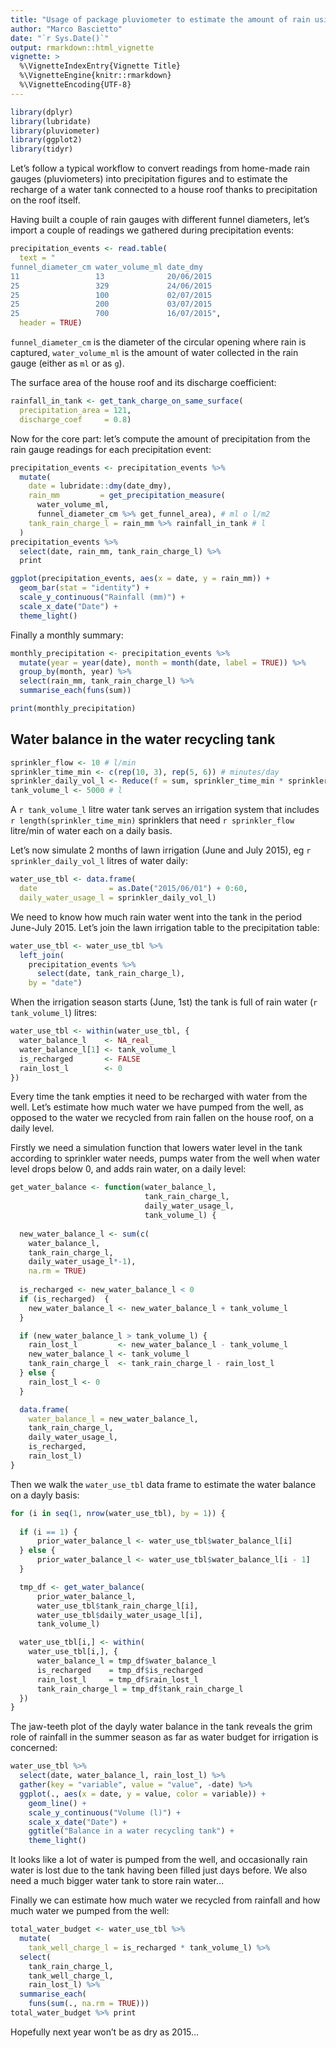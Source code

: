 ```yaml
---
title: "Usage of package pluviometer to estimate the amount of rain using a home-made pluviometer"
author: "Marco Bascietto"
date: "`r Sys.Date()`"
output: rmarkdown::html_vignette
vignette: >
  %\VignetteIndexEntry{Vignette Title}
  %\VignetteEngine{knitr::rmarkdown}
  %\VignetteEncoding{UTF-8}
---
```


```r
library(dplyr)
library(lubridate)
library(pluviometer)
library(ggplot2)
library(tidyr)
```

Let's follow a typical workflow to convert readings from home-made rain gauges (pluviometers) into precipitation figures and to estimate the recharge of a water tank connected to a house roof thanks to precipitation on the roof itself.

Having built a couple of rain gauges with different funnel diameters, let's import a couple of readings we gathered during precipitation events:

```r
precipitation_events <- read.table(
  text = "
funnel_diameter_cm water_volume_ml date_dmy
11                 13              20/06/2015
25                 329             24/06/2015
25                 100             02/07/2015
25                 200             03/07/2015
25                 700             16/07/2015",
  header = TRUE)
```


`funnel_diameter_cm` is the diameter of the circular opening where rain is captured, `water_volume_ml` is the amount of water collected in the rain gauge (either as `ml` or as `g`).

The surface area of the house roof and its discharge coefficient:
```r
rainfall_in_tank <- get_tank_charge_on_same_surface(
  precipitation_area = 121, 
  discharge_coef     = 0.8)
```

Now for the core part: let's compute the amount of precipitation from the rain gauge readings for each precipitation event:

```r
precipitation_events <- precipitation_events %>%
  mutate(
    date = lubridate::dmy(date_dmy),
    rain_mm         = get_precipitation_measure(
      water_volume_ml,
      funnel_diameter_cm %>% get_funnel_area), # ml o l/m2
    tank_rain_charge_l = rain_mm %>% rainfall_in_tank # l
  )
precipitation_events %>% 
  select(date, rain_mm, tank_rain_charge_l) %>% 
  print
```

```r
ggplot(precipitation_events, aes(x = date, y = rain_mm)) +
  geom_bar(stat = "identity") +
  scale_y_continuous("Rainfall (mm)") +
  scale_x_date("Date") +
  theme_light()
```


Finally a monthly summary:

```r
monthly_precipitation <- precipitation_events %>%
  mutate(year = year(date), month = month(date, label = TRUE)) %>%
  group_by(month, year) %>%
  select(rain_mm, tank_rain_charge_l) %>%
  summarise_each(funs(sum))

print(monthly_precipitation)
```

## Water balance in the water recycling tank


```r
sprinkler_flow <- 10 # l/min
sprinkler_time_min <- c(rep(10, 3), rep(5, 6)) # minutes/day
sprinkler_daily_vol_l <- Reduce(f = sum, sprinkler_time_min * sprinkler_flow) # l/day
tank_volume_l <- 5000 # l
```

A `r tank_volume_l` litre water tank serves an irrigation system that includes `r length(sprinkler_time_min)` sprinklers that need `r sprinkler_flow` litre/min of water each on a daily basis.

Let's now simulate 2 months of lawn irrigation (June and July 2015), eg `r sprinkler_daily_vol_l` litres of water daily:

```r
water_use_tbl <- data.frame(
  date                = as.Date("2015/06/01") + 0:60,
  daily_water_usage_l = sprinkler_daily_vol_l)
```

We need to know how much rain water went into the tank in the period June-July 2015. Let's join the lawn irrigation table to the precipitation table:

```r
water_use_tbl <- water_use_tbl %>% 
  left_join(
    precipitation_events %>% 
      select(date, tank_rain_charge_l),
    by = "date")
```

When the irrigation season starts (June, 1st) the tank is full of rain water (`r tank_volume_l`) litres:

```r
water_use_tbl <- within(water_use_tbl, {
  water_balance_l    <- NA_real_
  water_balance_l[1] <- tank_volume_l
  is_recharged       <- FALSE
  rain_lost_l        <- 0
})
```

Every time the tank empties it need to be recharged with water from the well. Let's estimate how much water we have pumped from the well, as opposed to the water we recycled from rain fallen on the house roof, on a daily level.

Firstly we need a simulation function that lowers water level in the tank according to sprinkler water needs, pumps water from the well when water level drops below 0, and adds rain water, on a daily level:

```r
get_water_balance <- function(water_balance_l, 
                              tank_rain_charge_l, 
                              daily_water_usage_l,
                              tank_volume_l) {
  
  new_water_balance_l <- sum(c(
    water_balance_l, 
    tank_rain_charge_l, 
    daily_water_usage_l*-1), 
    na.rm = TRUE)
  
  is_recharged <- new_water_balance_l < 0
  if (is_recharged)  {
    new_water_balance_l <- new_water_balance_l + tank_volume_l
  }

  if (new_water_balance_l > tank_volume_l) {
    rain_lost_l         <- new_water_balance_l - tank_volume_l
    new_water_balance_l <- tank_volume_l
    tank_rain_charge_l  <- tank_rain_charge_l - rain_lost_l
  } else {
    rain_lost_l <- 0
  }

  data.frame(
    water_balance_l = new_water_balance_l, 
    tank_rain_charge_l, 
    daily_water_usage_l, 
    is_recharged, 
    rain_lost_l)
}
```

Then we walk the `water_use_tbl` data frame to estimate the water balance on a dayly basis:
```r
for (i in seq(1, nrow(water_use_tbl), by = 1)) {
 
  if (i == 1) {
      prior_water_balance_l <- water_use_tbl$water_balance_l[i]
  } else {
      prior_water_balance_l <- water_use_tbl$water_balance_l[i - 1]
  } 

  tmp_df <- get_water_balance(
      prior_water_balance_l, 
      water_use_tbl$tank_rain_charge_l[i], 
      water_use_tbl$daily_water_usage_l[i], 
      tank_volume_l)

  water_use_tbl[i,] <- within(
    water_use_tbl[i,], {
      water_balance_l = tmp_df$water_balance_l
      is_recharged    = tmp_df$is_recharged
      rain_lost_l     = tmp_df$rain_lost_l
      tank_rain_charge_l = tmp_df$tank_rain_charge_l
  })
}

```

The jaw-teeth plot of the dayly water balance in the tank reveals the grim role of rainfall in the summer season as far as water budget for irrigation is concerned:
```r
water_use_tbl %>% 
  select(date, water_balance_l, rain_lost_l) %>% 
  gather(key = "variable", value = "value", -date) %>% 
  ggplot(., aes(x = date, y = value, color = variable)) + 
    geom_line() + 
    scale_y_continuous("Volume (l)") +
    scale_x_date("Date") +
    ggtitle("Balance in a water recycling tank") +
    theme_light()
```

It looks like a lot of water is pumped from the well, and occasionally rain water is lost due to the tank having been filled just days before. We also need a much bigger water tank to store rain water... 

Finally we can estimate how much water we recycled from rainfall and how much water we pumped from the well:
```r
total_water_budget <- water_use_tbl %>%
  mutate(
    tank_well_charge_l = is_recharged * tank_volume_l) %>% 
  select(
    tank_rain_charge_l, 
    tank_well_charge_l, 
    rain_lost_l) %>% 
  summarise_each(
    funs(sum(., na.rm = TRUE)))
total_water_budget %>% print
```

Hopefully next year won't be as dry as 2015...
